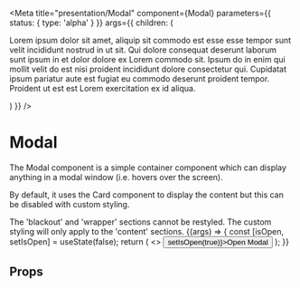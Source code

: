 
<Meta
  title="presentation/Modal"
  component={Modal}
  parameters={{ status: { type: 'alpha' } }}
  args={{
    children: (
      <p>
        Lorem ipsum dolor sit amet, aliquip sit commodo est esse esse tempor
        sunt velit incididunt nostrud in ut sit. Qui dolore consequat deserunt
        laborum sunt ipsum in et dolor dolore ex Lorem commodo sit. Ipsum do in
        enim qui mollit velit do est nisi proident incididunt dolore consectetur
        qui. Cupidatat ipsum pariatur aute est fugiat eu commodo deserunt
        proident tempor. Proident ut est est Lorem exercitation ex id aliqua.
      </p>
    )
  }}
/>

# Modal

<WorksWith component="Cards" />

The Modal component is a simple container component which can display anything in a modal window (i.e. hovers over the screen).

By default, it uses the Card component to display the content but this can be disabled with custom styling.

<Tip type="note">
  The 'blackout' and 'wrapper' sections cannot be restyled. The custom styling
  will only apply to the 'content' sections.
</Tip>

<Canvas withSource="open">
  <Story name="Default">
    {(args) => {
      const [isOpen, setIsOpen] = useState(false);
      return (
        <>
          <Button onClick={() => setIsOpen(true)}>Open Modal</Button>
          <Modal isOpen={isOpen} setIsOpen={setIsOpen} {...args} />
        </>
      );
    }}
  </Story>
</Canvas>

## Props

<ArgsTable of={Modal} />
